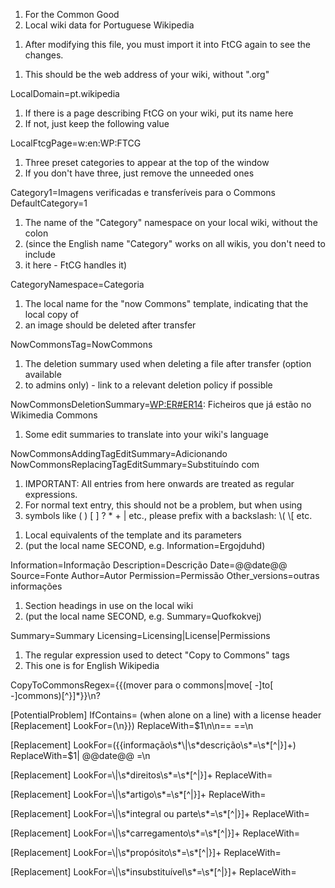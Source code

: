 ﻿# For the Common Good
# Local wiki data for Portuguese Wikipedia

# After modifying this file, you must import it into FtCG again to see the changes.


# This should be the web address of your wiki, without ".org"
LocalDomain=pt.wikipedia

# If there is a page describing FtCG on your wiki, put its name here
# If not, just keep the following value
LocalFtcgPage=w:en:WP:FTCG

# Three preset categories to appear at the top of the window
# If you don't have three, just remove the unneeded ones
Category1=Imagens verificadas e transferíveis para o Commons
DefaultCategory=1

# The name of the "Category" namespace on your local wiki, without the colon
# (since the English name "Category" works on all wikis, you don't need to include 
# it here - FtCG handles it)
CategoryNamespace=Categoria

# The local name for the "now Commons" template, indicating that the local copy of
# an image should be deleted after transfer
NowCommonsTag=NowCommons

# The deletion summary used when deleting a file after transfer (option available
# to admins only) - link to a relevant deletion policy if possible
NowCommonsDeletionSummary=[[WP:ER#ER14]]: Ficheiros que já estão no Wikimedia Commons

# Some edit summaries to translate into your wiki's language
NowCommonsAddingTagEditSummary=Adicionando {{NowCommons}}
NowCommonsReplacingTagEditSummary=Substituíndo {{Mover para o Commons}} com {{NowCommons}}


# IMPORTANT: All entries from here onwards are treated as regular expressions.
# For normal text entry, this should not be a problem, but when using
# symbols like ( ) [ ] ? * + | etc., please prefix with a backslash: \( \[ etc.

# Local equivalents of the {{information}} template and its parameters
# (put the local name SECOND, e.g. Information=Ergojduhd)
Information=Informação
Description=Descrição
Date=@@date@@
Source=Fonte
Author=Autor
Permission=Permissão
Other_versions=outras informações

# Section headings in use on the local wiki
# (put the local name SECOND, e.g. Summary=Quofkokvej)
Summary=Summary
Licensing=Licensing|License|Permissions

# The regular expression used to detect "Copy to Commons" tags
# This one is for English Wikipedia
CopyToCommonsRegex={{(mover para o commons|move[ -]to[ -]commons)[^}]*}}\n?



[PotentialProblem]
IfContains={{er
Message=The file appears to be tagged for speedy deletion. (please translate into Portuguese)

# replace }} (when alone on a line) with a license header
[Replacement]
LookFor=(\n}})
ReplaceWith=$1\n\n== {{int:license}} ==\n

[Replacement]
LookFor=({{informação\s*\|\s*descrição\s*=\s*[^|}]+)
ReplaceWith=$1| @@date@@ =\n

[Replacement]
LookFor=\|\s*direitos\s*=\s*[^|}]+
ReplaceWith=

[Replacement]
LookFor=\|\s*artigo\s*=\s*[^|}]+
ReplaceWith=

[Replacement]
LookFor=\|\s*integral ou parte\s*=\s*[^|}]+
ReplaceWith=

[Replacement]
LookFor=\|\s*carregamento\s*=\s*[^|}]+
ReplaceWith=

[Replacement]
LookFor=\|\s*propósito\s*=\s*[^|}]+
ReplaceWith=

[Replacement]
LookFor=\|\s*insubstituível\s*=\s*[^|}]+
ReplaceWith=
